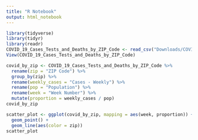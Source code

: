 ```yaml
---
title: "R Notebook"
output: html_notebook
---
```


```r
library(tidyverse)
library(tidyr)
library(readr)
COVID_19_Cases_Tests_and_Deaths_by_ZIP_Code <- read_csv("Downloads/COVID-19_Cases__Tests__and_Deaths_by_ZIP_Code.csv")
View(COVID_19_Cases_Tests_and_Deaths_by_ZIP_Code)
```

```r
covid_by_zip <- COVID_19_Cases_Tests_and_Deaths_by_ZIP_Code %>%
  rename(zip = "ZIP Code") %>%
  group_by(zip) %>%
  rename(weekly_cases = "Cases - Weekly") %>%
  rename(pop = "Population") %>%
  rename(week = "Week Number") %>%
  mutate(proportion = weekly_cases / pop)
covid_by_zip
```

```r
scatter_plot <- ggplot(covid_by_zip, mapping = aes(week, proportion)) +
  geom_point() +
  geom_line(aes(color = zip))
scatter_plot
```

